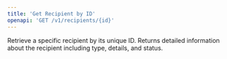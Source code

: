 ```yaml
---
title: 'Get Recipient by ID'
openapi: 'GET /v1/recipients/{id}'
---
```


Retrieve a specific recipient by its unique ID. Returns detailed information about the recipient including type, details, and status.
